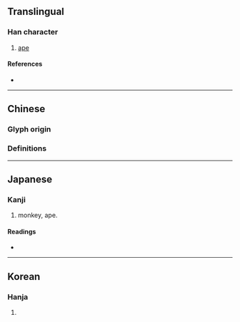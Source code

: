 {{character info}}
==Translingual==

===Han character===
{{Han char|rn=94|rad=犬|as=09|sn=12|four=|canj=KHBME|ids=⿰犭爰}}

# [[ape]]

====References====
* {{Han ref|kx=0714.180|dkj=20525|dj=1126.170|hdz=21358.130|uh=7328|ud=29480}}

----

==Chinese==

===Glyph origin===
{{Han etym}}

===Definitions===
{{zh-see|猿|v}}

----

==Japanese==

===Kanji===
{{ja-kanji|grade=|rs=犬09}}

# monkey, ape.

====Readings====
* {{ja-readings|on=[[えん]] (en)|kun=[[さる]] (saru)|nanori=}}

----

==Korean==

===Hanja===
{{ko-hanja|hangeul=원|eumhun=|rv=won|mr=wŏn|y=wen}}

# {{rfdef|ko|sort=犬09}}
